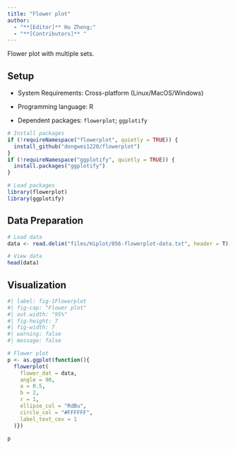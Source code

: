 ```yaml
---
title: "Flower plot"
author:
  - "**[Editor]** Hu Zheng;"
  - "**[Contributors]** "
---
```


Flower plot with multiple sets.

## Setup

-   System Requirements: Cross-platform (Linux/MacOS/Windows)

-   Programming language: R

-   Dependent packages: `flowerplot`; `ggplotify`

```r
# Install packages
if (!requireNamespace("flowerplot", quietly = TRUE)) {
  install_github("dongwei1220/flowerplot")
}
if (!requireNamespace("ggplotify", quietly = TRUE)) {
  install.packages("ggplotify")
}

# Load packages
library(flowerplot)
library(ggplotify)
```

## Data Preparation

```r
# Load data
data <- read.delim("files/Hiplot/056-flowerplot-data.txt", header = T)

# View data
head(data)
```

## Visualization

```r
#| label: fig-1Flowerplot
#| fig-cap: "Flower plot"
#| out.width: "95%"
#| fig-height: 7
#| fig-width: 7
#| warning: false
#| message: false

# Flower plot
p <- as.ggplot(function(){
  flowerplot(
    flower_dat = data,
    angle = 90,
    a = 0.5,
    b = 2,
    r = 1,
    ellipse_col = "RdBu",
    circle_col = "#FFFFFF",
    label_text_cex = 1
  )})

p
```

